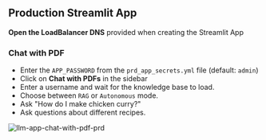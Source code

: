 ## Production Streamlit App

**Open the LoadBalancer DNS** provided when creating the Streamlit App

### Chat with PDF

- Enter the `APP_PASSWORD` from the `prd_app_secrets.yml` file (default: `admin`)
- Click on **Chat with PDFs** in the sidebar
- Enter a username and wait for the knowledge base to load.
- Choose between `RAG` or `Autonomous` mode.
- Ask "How do I make chicken curry?"
- Ask questions about different recipes.

![llm-app-chat-with-pdf-prd](/images/llm-app-chat-with-pdf-prd.png)
